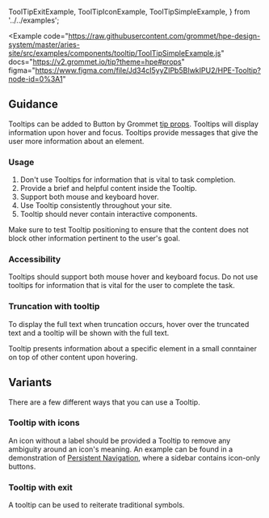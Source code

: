   ToolTipExitExample,
  ToolTipIconExample,
  ToolTipSimpleExample,
} from '../../examples';

<Example
  code="https://raw.githubusercontent.com/grommet/hpe-design-system/master/aries-site/src/examples/components/tooltip/ToolTipSimpleExample.js"
  docs="https://v2.grommet.io/tip?theme=hpe#props"
  figma="https://www.figma.com/file/Jd34cI5yyZIPb5BIwkIPU2/HPE-Tooltip?node-id=0%3A1"
>
  <ToolTipSimpleExample />
</Example>

## Guidance

Tooltips can be added to Button by Grommet [tip props](https://v2.grommet.io/button#tip).
Tooltips will display information upon hover and focus.
Tooltips provide messages that give the user more information about an element.

### Usage

1. Don't use Tooltips for information that is vital to task completion.
2. Provide a brief and helpful content inside the Tooltip.
3. Support both mouse and keyboard hover.
4. Use Tooltip consistently throughout your site.
5. Tooltip should never contain interactive components.

Make sure to test Tooltip positioning to ensure that the content does not block other information pertinent to the user's goal.

### Accessibility

Tooltips should support both mouse hover and keyboard focus.
Do not use tooltips for information that is vital for the user to complete the task.

### Truncation with tooltip

To display the full text when truncation occurs, hover over the truncated text and a tooltip will be shown with the full text.

Tooltip presents information about a specific element in a small conntainer on top of other content upon hovering. 

## Variants

There are a few different ways that you can use a Tooltip.

### Tooltip with icons

An icon without a label should be provided a Tooltip to remove any ambiguity around an icon's meaning. An example can be found in a demonstration of [Persistent Navigation](/templates/persistent-navigation#minimal-sidebar), where a sidebar contains icon-only buttons.

<Example code="https://raw.githubusercontent.com/grommet/hpe-design-system/master/aries-site/src/examples/components/tooltip/ToolTipIconExample.js">
  <ToolTipIconExample />
</Example>

### Tooltip with exit

A tooltip can be used to reiterate traditional symbols.

<Example code="https://raw.githubusercontent.com/grommet/hpe-design-system/master/aries-site/src/examples/components/tooltip/ToolTipExitExample.js">
  <ToolTipExitExample />
</Example>
